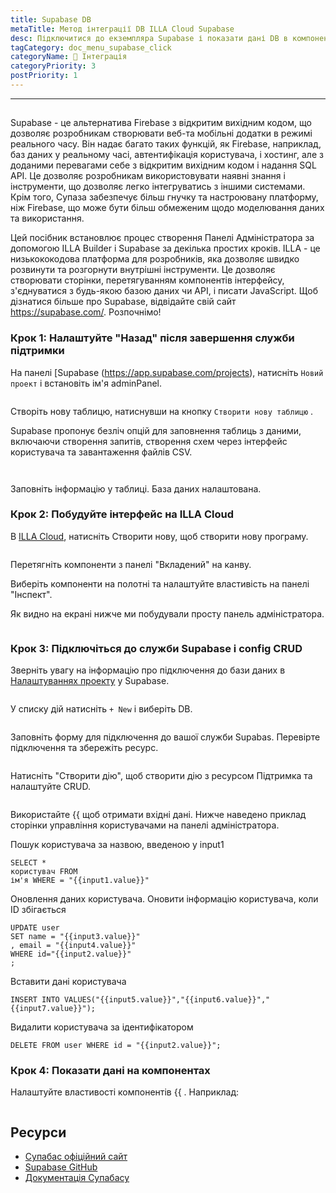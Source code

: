 ```yaml
---
title: Supabase DB
metaTitle: Метод інтеграції DB ILLA Cloud Supabase
desc: Підключитися до екземпляра Supabase і показати дані DB в компонентах
tagCategory: doc_menu_supabase_click
categoryName: 🔨 Інтеграція
categoryPriority: 3
postPriority: 1
---
```


* * *

## <h2 hidden>Supabase DB</h2>

Supabase - це альтернатива Firebase з відкритим вихідним кодом, що дозволяє розробникам створювати веб-та мобільні додатки в режимі реального часу. Він надає багато таких функцій, як Firebase, наприклад, баз даних у реальному часі, автентифікація користувача, і хостинг, але з доданими перевагами себе з відкритим вихідним кодом і надання SQL API. Це дозволяє розробникам використовувати наявні знання і інструменти, що дозволяє легко інтегруватись з іншими системами. Крім того, Супаза забезпечує більш гнучку та настроювану платформу, ніж Firebase, що може бути більш обмеженим щодо моделювання даних та використання.

Цей посібник встановлює процес створення Панелі Адміністратора за допомогою ILLA Builder і Supabase за декілька простих кроків. ILLA - це низькококодова платформа для розробників, яка дозволяє швидко розвинути та розгорнути внутрішні інструменти. Це дозволяє створювати сторінки, перетягуванням компонентів інтерфейсу, з'єднуватися з будь-якою базою даних чи API, і писати JavaScript. Щоб дізнатися більше про Supabase, відвідайте свій сайт <https://supabase.com/>. Розпочнімо!

### Крок 1: Налаштуйте "Назад" після завершення служби підтримки

На панелі \[Supabase (https://app.supabase.com/projects), натисніть `Новий проект` і встановіть ім'я adminPanel.

<img
  src='https://cdn.illacloud.com/official-website/img/docs/assemble/supabase1.png'
  alt=""
/>

Створіть нову таблицю, натиснувши на кнопку `Створити нову таблицю` .

Supabase пропонує безліч опцій для заповнення таблиць з даними, включаючи створення запитів, створення схем через інтерфейс користувача та завантаження файлів CSV.

<img
  src='https://cdn.illacloud.com/official-website/img/docs/assemble/supabase2.png'
  alt=""
/>

<img
  src='https://cdn.illacloud.com/official-website/img/docs/assemble/supabase3.png'
  alt=""
/>

Заповніть інформацію у таблиці. База даних налаштована.

### Крок 2: Побудуйте інтерфейс на ILLA Cloud

В [ILLA Cloud](https://cloud.illacloud.com), натисніть Створити нову, щоб створити нову програму.

<img
  src='https://cdn.illacloud.com/official-website/img/docs/assemble/supabase4.png'
  alt=""
/>

Перетягніть компоненти з панелі "Вкладений" на канву.

Виберіть компоненти на полотні та налаштуйте властивість на панелі "Інспект".

Як видно на екрані нижче ми побудували просту панель адміністратора.

<img
  src='https://cdn.illacloud.com/official-website/img/docs/assemble/supabase5.png'
  alt=""
/>

### Крок 3: Підключіться до служби Supabase і config CRUD

Зверніть увагу на інформацію про підключення до бази даних в [Налаштуваннях проекту](https://app.supabase.com/project/hdcfnsxpxp/boqomdrhp/settings/database) у Supabase.

<img
  src='https://cdn.illacloud.com/official-website/img/docs/assemble/supabase6.png'
  alt=""
/>

У списку дій натисніть `+ New` і виберіть DB.

<img
  src='https://cdn.illacloud.com/official-website/img/docs/assemble/supabase7.png'
  alt=""
/>

Заповніть форму для підключення до вашої служби Supabas. Перевірте підключення та збережіть ресурс.

<img
  src='https://cdn.illacloud.com/official-website/img/docs/assemble/supabase8.png'
  alt=""
/>

Натисніть "Створити дію", щоб створити дію з ресурсом Підтримка та налаштуйте CRUD.

<img
  src='https://cdn.illacloud.com/official-website/img/docs/assemble/supabase9.png'
  alt=""
/>

Використайте {{ щоб отримати вхідні дані. Нижче наведено приклад сторінки управління користувачами на панелі адміністратора.

Пошук користувача за назвою, введеною у input1

```
SELECT *
користувач FROM
ім'я WHERE = "{{input1.value}}"

```

Оновлення даних користувача. Оновити інформацію користувача, коли ID збігається

```
UPDATE user
SET name = "{{input3.value}}"
, email = "{{input4.value}}"
WHERE id="{{input2.value}}"
;
```

Вставити дані користувача

```
INSERT INTO VALUES("{{input5.value}}","{{input6.value}}","{{input7.value}}");
```

Видалити користувача за ідентифікатором

```
DELETE FROM user WHERE id = "{{input2.value}}";
```

### Крок 4: Показати дані на компонентах

Налаштуйте властивості компонентів {{ . Наприклад:

<img
  src='https://cdn.illacloud.com/official-website/img/docs/assemble/supabase10.png'
  alt=""
/>

## Ресурси

-   [Супабас офіційний сайт](https://supabase.com/)
-   [Supabase GitHub](https://github.com/supabase/supabase)
-   [Документація Супабасу](https://supabase.com/docs)
